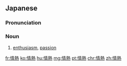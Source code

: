 ==Japanese==
{{ja-kanjitab|じょう|ねつ|yomi=o}}

===Pronunciation===
{{ja-pron|yomi=kanon|じょうねつ}}

===Noun===
{{ja-noun|じょうねつ}}

# [[enthusiasm]], [[passion]]

[[fr:情熱]]
[[ko:情熱]]
[[hu:情熱]]
[[mg:情熱]]
[[pt:情熱]]
[[chr:情熱]]
[[zh:情熱]]